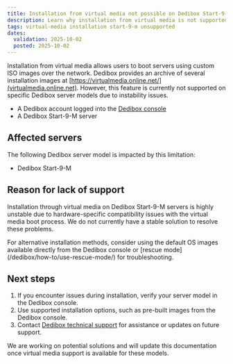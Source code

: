 ```yaml
---
title: Installation from virtual media not possible on Dedibox Start-9-M servers
description: Learn why installation from virtual media is not supported on Dedibox Start-9-M servers
tags: virtual-media installation start-9-m unsupported
dates:
  validation: 2025-10-02
  posted: 2025-10-02
---
```


Installation from virtual media allows users to boot servers using custom ISO images over the network.
Dedibox provides an archive of several installation images at [https://virtualmedia.online.net/](virtualmedia.online.net).
However, this feature is currently not supported on specific Dedibox server models due to instability issues.

<Requirements />

- A Dedibox account logged into the [Dedibox console](https://console.online.net)
- A Dedibox Start-9-M server

## Affected servers

The following Dedibox server model is impacted by this limitation:

- Dedibox Start-9-M

## Reason for lack of support

Installation through virtual media on Dedibox Start-9-M servers is highly unstable due to hardware-specific compatibility issues with the virtual media boot process. We do not currently have a stable solution to resolve these problems.

<Message type="tip">
  For alternative installation methods, consider using the default OS images available directly from the Dedibox console or [rescue mode](/dedibox/how-to/use-rescue-mode/) for troubleshooting.
</Message>

## Next steps

1. If you encounter issues during installation, verify your server model in the Dedibox console.
2. Use supported installation options, such as pre-built images from the Dedibox console.
3. Contact [Dedibox technical support](https://console.infra.online.net/en/support/ticket/create) for assistance or updates on future support.

<Message type="note">
  We are working on potential solutions and will update this documentation once virtual media support is available for these models.
</Message>
